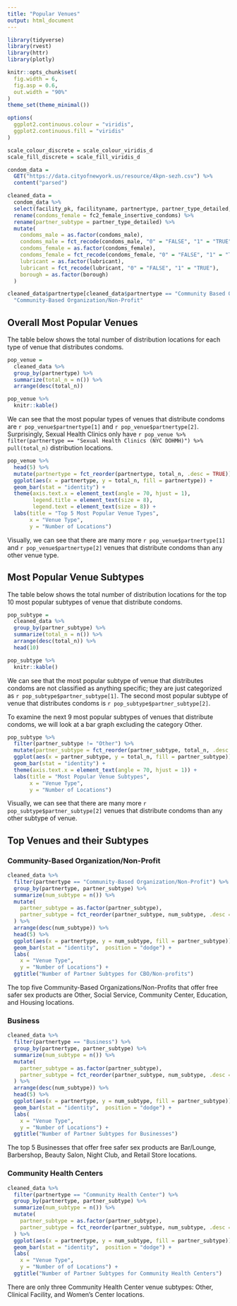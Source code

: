 ```yaml
---
title: "Popular Venues"
output: html_document
---
```


```r
library(tidyverse)
library(rvest)
library(httr)
library(plotly)

knitr::opts_chunk$set(
  fig.width = 6,
  fig.asp = 0.6,
  out.width = "90%"
)
theme_set(theme_minimal())

options(
  ggplot2.continuous.colour = "viridis",
  ggplot2.continuous.fill = "viridis"
)

scale_colour_discrete = scale_colour_viridis_d
scale_fill_discrete = scale_fill_viridis_d
```

```r
condom_data = 
  GET("https://data.cityofnewyork.us/resource/4kpn-sezh.csv") %>% 
  content("parsed")

cleaned_data = 
  condom_data %>% 
  select(facility_pk, facilityname, partnertype, partner_type_detailed, address, borough, zipcode, latitude, longitude, phone, condoms_male, fc2_female_insertive_condoms, lubricant) %>% 
  rename(condoms_female = fc2_female_insertive_condoms) %>% 
  rename(partner_subtype = partner_type_detailed) %>% 
  mutate(
    condoms_male = as.factor(condoms_male), 
    condoms_male = fct_recode(condoms_male, "0" = "FALSE", "1" = "TRUE"),
    condoms_female = as.factor(condoms_female),
    condoms_female = fct_recode(condoms_female, "0" = "FALSE", "1" = "TRUE"),
    lubricant = as.factor(lubricant),
    lubricant = fct_recode(lubricant, "0" = "FALSE", "1" = "TRUE"),
    borough = as.factor(borough)
  )

cleaned_data$partnertype[cleaned_data$partnertype == "Community Based Organization/Non-Profit"] =
  "Community-Based Organization/Non-Profit"
```

## Overall Most Popular Venues

The table below shows the total number of distribution locations for each type of venue that distributes condoms. 

```r
pop_venue =
  cleaned_data %>% 
  group_by(partnertype) %>% 
  summarize(total_n = n()) %>% 
  arrange(desc(total_n))

pop_venue %>% 
  knitr::kable()
```

We can see that the most popular types of venues that distribute condoms are `r pop_venue$partnertype[1]` and `r pop_venue$partnertype[2]`. Surprisingly, Sexual Health Clinics only have `r pop_venue %>% filter(partnertype == "Sexual Health Clinics (NYC DOHMH)") %>% pull(total_n)` distribution locations.

```r
pop_venue %>% 
  head(5) %>% 
  mutate(partnertype = fct_reorder(partnertype, total_n, .desc = TRUE)) %>% 
  ggplot(aes(x = partnertype, y = total_n, fill = partnertype)) +
  geom_bar(stat = "identity") +
  theme(axis.text.x = element_text(angle = 70, hjust = 1),
        legend.title = element_text(size = 8),
        legend.text = element_text(size = 8)) +
  labs(title = "Top 5 Most Popular Venue Types",
       x = "Venue Type",
       y = "Number of Locations")
```

Visually, we can see that there are many more `r pop_venue$partnertype[1]` and `r pop_venue$partnertype[2]` venues that distribute condoms than any other venue type.

## Most Popular Venue Subtypes

The table below shows the total number of distribution locations for the top 10 most popular subtypes of venue that distribute condoms.

```r
pop_subtype =
  cleaned_data %>% 
  group_by(partner_subtype) %>% 
  summarize(total_n = n()) %>% 
  arrange(desc(total_n)) %>% 
  head(10)

pop_subtype %>% 
  knitr::kable()
```

We can see that the most popular subtype of venue that distributes condoms are not classified as anything specific; they are just categorized as `r pop_subtype$partner_subtype[1]`. The second most popular subtype of venue that distributes condoms is `r pop_subtype$partner_subtype[2]`.

To examine the next 9 most popular subtypes of venues that distribute condoms, we will look at a bar graph excluding the category Other.

```r
pop_subtype %>% 
  filter(partner_subtype != "Other") %>% 
  mutate(partner_subtype = fct_reorder(partner_subtype, total_n, .desc = TRUE)) %>% 
  ggplot(aes(x = partner_subtype, y = total_n, fill = partner_subtype)) +
  geom_bar(stat = "identity") +
  theme(axis.text.x = element_text(angle = 70, hjust = 1)) +
  labs(title = "Most Popular Venue Subtypes",
       x = "Venue Type",
       y = "Number of Locations")
```

Visually, we can see that there are many more `r pop_subtype$partner_subtype[2]` venues that distribute condoms than any other subtype of venue.

## Top Venues and their Subtypes 

### Community-Based Organization/Non-Profit

```r
cleaned_data %>% 
  filter(partnertype == "Community-Based Organization/Non-Profit") %>% 
  group_by(partnertype, partner_subtype) %>% 
  summarize(num_subtype = n()) %>% 
  mutate(
    partner_subtype = as.factor(partner_subtype),
    partner_subtype = fct_reorder(partner_subtype, num_subtype, .desc = TRUE)
  ) %>% 
  arrange(desc(num_subtype)) %>% 
  head(5) %>% 
  ggplot(aes(x = partnertype, y = num_subtype, fill = partner_subtype)) +
  geom_bar(stat = "identity",  position = "dodge") +
  labs(
    x = "Venue Type",
    y = "Number of Locations") + 
  ggtitle("Number of Partner Subtypes for CBO/Non-profits")
```

The top five Community-Based Organizations/Non-Profits that offer free safer sex products are Other, Social Service, Community Center, Education, and Housing locations.

### Business  

```r
cleaned_data %>% 
  filter(partnertype == "Business") %>%
  group_by(partnertype, partner_subtype) %>% 
  summarize(num_subtype = n()) %>% 
  mutate(
    partner_subtype = as.factor(partner_subtype),
    partner_subtype = fct_reorder(partner_subtype, num_subtype, .desc = TRUE)
  ) %>% 
  arrange(desc(num_subtype)) %>% 
  head(5) %>% 
  ggplot(aes(x = partnertype, y = num_subtype, fill = partner_subtype)) +
  geom_bar(stat = "identity",  position = "dodge") +
  labs(
    x = "Venue Type",
    y = "Number of Locations") + 
  ggtitle("Number of Partner Subtypes for Businesses")
```

The top 5 Businesses that offer free safer sex products are Bar/Lounge, Barbershop, Beauty Salon, Night Club, and Retail Store locations. 

### Community Health Centers

```r
cleaned_data %>% 
  filter(partnertype == "Community Health Center") %>% 
  group_by(partnertype, partner_subtype) %>% 
  summarize(num_subtype = n()) %>% 
  mutate(
    partner_subtype = as.factor(partner_subtype),
    partner_subtype = fct_reorder(partner_subtype, num_subtype, .desc = TRUE)
  ) %>% 
  ggplot(aes(x = partnertype, y = num_subtype, fill = partner_subtype)) +
  geom_bar(stat = "identity",  position = "dodge") +
  labs(
    x = "Venue Type",
    y = "Number of of Locations") + 
  ggtitle("Number of Partner Subtypes for Community Health Centers")
``` 

There are only three Community Health Center venue subtypes: Other, Clinical Facility, and Women's Center locations. 


